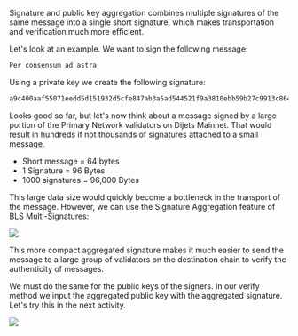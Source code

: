 Signature and public key aggregation combines multiple signatures of the same message into a single short signature, which makes transportation and verification much more efficient.

Let's look at an example. We want to sign the following message:

```bash title="Message"
Per consensum ad astra
```

Using a private key we create the following signature:

```bash
a9c400aaf55071eedd5d151932d5cfe847ab3a5ad544521f9a3810ebb59b27c9913c86449405d3dff86c54fcc62ec48a19b182c7c87008619e88e281048f7c58b5c2cb07a1dfcf1a0e43a3678fb9efa04c218140fe5ec02d92c8eb9fbbdf312b
```

Looks good so far, but let's now think about a message signed by a large portion of the Primary Network validators on Dijets Mainnet. That would result in hundreds if not thousands of signatures attached to a small message.

- Short message = 64 bytes
- 1 Signature = 96 Bytes
- 1000 signatures = 96,000 Bytes

This large data size would quickly become a bottleneck in the transport of the message. However, we can use the Signature Aggregation feature of BLS Multi-Signatures:

![](/common-images/cryptography/signature-aggregation.png)

This more compact aggregated signature makes it much easier to send the message to a large group of validators on the destination chain to verify the authenticity of messages.

We must do the same for the public keys of the signers. In our verify method we input the aggregated public key with the aggregated signature. Let's try this in the next activity.

![](/common-images/cryptography/multi-signature-schemes-methods.png)